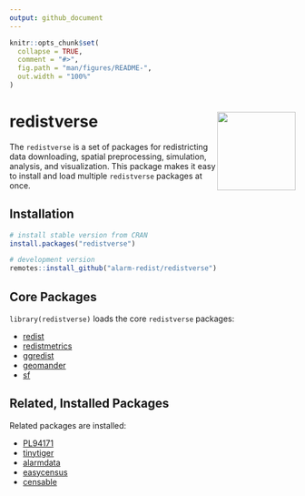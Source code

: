 ```yaml
---
output: github_document
---
```


<!-- README.md is generated from README.Rmd. Please edit that file -->

```r
knitr::opts_chunk$set(
  collapse = TRUE,
  comment = "#>",
  fig.path = "man/figures/README-",
  out.width = "100%"
)
```

# redistverse <img src="man/figures/logo.png" align="right" height="138" />

<!-- badges: start -->
<!-- badges: end -->

The `redistverse` is a set of packages for redistricting data downloading, spatial 
preprocessing, simulation, analysis, and visualization. This package makes it easy 
to install and load multiple `redistverse` packages at once.

## Installation

```r
# install stable version from CRAN
install.packages("redistverse")
```

``` r
# development version
remotes::install_github("alarm-redist/redistverse")
```

## Core Packages

`library(redistverse)` loads the core `redistverse` packages:

- [redist](https://alarm-redist.org/redist/)
- [redistmetrics](https://alarm-redist.org/redistmetrics/)
- [ggredist](https://alarm-redist.org/ggredist/)
- [geomander](https://christophertkenny.com/geomander/)
- [sf](https://r-spatial.github.io/sf/)

## Related, Installed Packages

Related packages are installed:

- [PL94171](https://corymccartan.com/PL94171/)
- [tinytiger](https://alarm-redist.org/tinytiger/)
- [alarmdata](https://alarm-redist.org/alarmdata/)
- [easycensus](https://corymccartan.com/easycensus/)
- [censable](https://christophertkenny.com/censable/)
